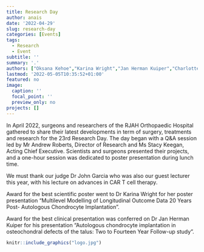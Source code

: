 ```yaml
---
title: Research Day
author: anais
date: '2022-04-29'
slug: research-day
categories: [Events]
tags:
  - Research
  - Event
subtitle: ''
summary: '.'
authors: ["Oksana Kehoe","Karina Wright","Jan Herman Kuiper","Charlotte Hulmes","Jade Perry","Helen McCarthy","Claire Mennan","Timothy Hopkins","Lauren Tierney","Rebecca Davis","Anaïs Makos","Tian Lan","Jessica Fisher-Stokes","John Garcia"]
lastmod: '2022-05-05T10:35:52+01:00'
featured: no
image:
  caption: ''
  focal_point: ''
  preview_only: no
projects: []
---
```

In April 2022, surgeons and researchers of the RJAH Orthopaedic Hospital gathered to share their latest developments in term of surgery, treatments and research for the 23rd Research Day. The day began with a Q&A session led by Mr Andrew Roberts, Director of Research and Ms Stacy Keegan, Acting Chief Executive. Scientists and surgeons presented their projects, and a one-hour session was dedicated to poster presentation during lunch time. 

We must thank our judge Dr John Garcia who was also our guest lecturer this year, with his lecture on advances in CAR T cell therapy.

Award for the best scientific poster went to Dr Karina Wright for her poster presentation “Multilevel Modelling of Longitudinal Outcome Data 20 Years Post- Autologous Chondrocyte Implantation”.

Award for the best clinical presentation was conferred on Dr Jan Herman Kuiper for his presentation “Autologous chondrocyte implantation in osteochondral defects of the talus: Two to Fourteen Year Follow-up study”.

```r
knitr::include_graphics("logo.jpg")
```

